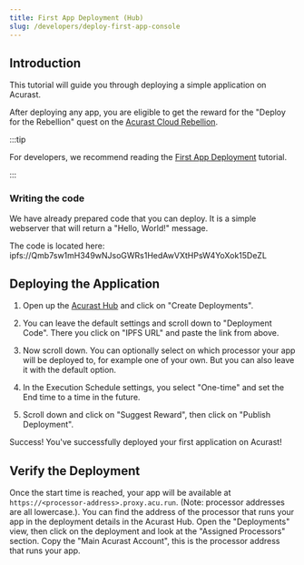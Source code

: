 ```yaml
---
title: First App Deployment (Hub)
slug: /developers/deploy-first-app-console
---
```



## Introduction

This tutorial will guide you through deploying a simple application on Acurast.

After deploying any app, you are eligible to get the reward for the "Deploy for the Rebellion" quest on the [Acurast Cloud Rebellion](https://rebellion.acurast.com/).

:::tip

For developers, we recommend reading the [First App Deployment](/developers/deploy-first-app) tutorial.

:::

### Writing the code

We have already prepared code that you can deploy. It is a simple webserver that will return a "Hello, World!" message.

The code is located here: ipfs://Qmb7sw1mH349wNJsoGWRs1HedAwVXtHPsW4YoXok15DeZL

## Deploying the Application

1. Open up the [Acurast Hub](https://hub.acurast.com/) and click on "Create Deployments".

2. You can leave the default settings and scroll down to "Deployment Code". There you click on "IPFS URL" and paste the link from above.

3. Now scroll down. You can optionally select on which processor your app will be deployed to, for example one of your own. But you can also leave it with the default option.

4. In the Execution Schedule settings, you select "One-time" and set the End time to a time in the future.

5. Scroll down and click on "Suggest Reward", then click on "Publish Deployment".

Success! You've successfully deployed your first application on Acurast!

## Verify the Deployment

Once the start time is reached, your app will be available at `https://<processor-address>.proxy.acu.run`. (Note: processor addresses are all lowercase.). You can find the address of the processor that runs your app in the deployment details in the Acurast Hub. Open the "Deployments" view, then click on the deployment and look at the "Assigned Processors" section. Copy the "Main Acurast Account", this is the processor address that runs your app.
